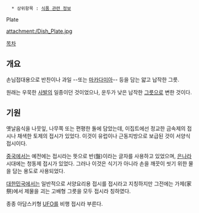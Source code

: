    * 상위항목 : [[식품 관련 정보]]

Plate

attachment:/Dish_Plate.jpg

[[목차]]
== 개요 ==
손님접대용으로 반찬이나 과일 --또는 [[마카다미아]]-- 등을 담는 얇고 납작한 그릇.

원래는 우묵한 [[사발]]의 일종이던 것이었으나, 운두가 낮은 납작한 [[그릇]]으로 변한 것이다. 

== 기원 ==
옛날음식을 나뭇잎, 나무쪽 또는 편평한 돌에 담았는데, 이집트에선 정교한 금속제의 접시나 채색한 토제의 접시가 있었다. 이것이 유럽이나 근동지방으로 보급된 것이 서양식 접시이다.

[[중국]]에서는 예전에는 접시라는 뜻으로 반(盤)이라는 글자를 사용하고 있었으며, [[은나라]] 시대에는 청동제 접시가 있었다. 그러나 이것은 식기가 아니라 손을 깨끗이 씻기 위한 물을 담는 용도로 사용되었다.

[[대한민국]]에서는 일반적으로 서양요리용 접시를 접시라고 지칭하지만 그전에는 가제(家祭)에서 제물을 괴는 고배형 그릇을 모두 접시라 칭하였다. 

종종 아담스키형 [[UFO]]를 비행 접시라 부른다.
